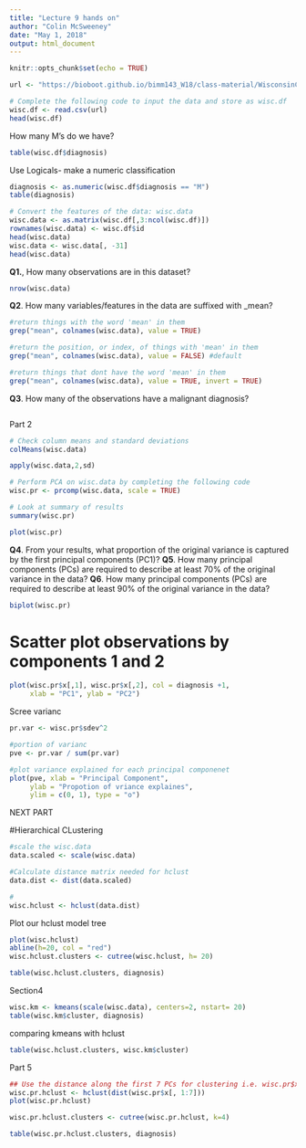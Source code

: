 ---
title: "Lecture 9 hands on"
author: "Colin McSweeney"
date: "May 1, 2018"
output: html_document
---

```{r setup, include=FALSE}
knitr::opts_chunk$set(echo = TRUE)
```

```{r}
url <- "https://bioboot.github.io/bimm143_W18/class-material/WisconsinCancer.csv"

# Complete the following code to input the data and store as wisc.df
wisc.df <- read.csv(url)
head(wisc.df)
```



How many M's do we have?
```{r}
table(wisc.df$diagnosis)
```

Use Logicals- make a numeric classification

```{r}
diagnosis <- as.numeric(wisc.df$diagnosis == "M")
table(diagnosis)
```

```{r}
# Convert the features of the data: wisc.data
wisc.data <- as.matrix(wisc.df[,3:ncol(wisc.df)])
rownames(wisc.data) <- wisc.df$id
head(wisc.data)
wisc.data <- wisc.data[, -31]
head(wisc.data)
```




**Q1.**, How many observations are in this dataset?

```{r}
nrow(wisc.data)
```

**Q2**. How many variables/features in the data are suffixed with _mean?
```{r}
#return things with the word 'mean' in them
grep("mean", colnames(wisc.data), value = TRUE)

#return the position, or index, of things with 'mean' in them
grep("mean", colnames(wisc.data), value = FALSE) #default

#return things that dont have the word 'mean' in them
grep("mean", colnames(wisc.data), value = TRUE, invert = TRUE)

```

**Q3**. How many of the observations have a malignant diagnosis?
```{r}

```




Part 2

```{r}
# Check column means and standard deviations
colMeans(wisc.data)

apply(wisc.data,2,sd)
```

```{r}
# Perform PCA on wisc.data by completing the following code
wisc.pr <- prcomp(wisc.data, scale = TRUE)
```

```{r}
# Look at summary of results
summary(wisc.pr)
```

```{r}
plot(wisc.pr)
```

**Q4**. From your results, what proportion of the original variance is captured by the first principal components (PC1)?
**Q5**. How many principal components (PCs) are required to describe at least 70% of the original variance in the data?
**Q6**. How many principal components (PCs) are required to describe at least 90% of the original variance in the data?

```{r}
biplot(wisc.pr)
```

# Scatter plot observations by components 1 and 2
```{r}
plot(wisc.pr$x[,1], wisc.pr$x[,2], col = diagnosis +1,
     xlab = "PC1", ylab = "PC2")
```



Scree varianc
```{r}
pr.var <- wisc.pr$sdev^2

#portion of varianc
pve <- pr.var / sum(pr.var)

#plot variance explained for each principal componenet
plot(pve, xlab = "Principal Component",
     ylab = "Propotion of vriance explaines",
     ylim = c(0, 1), type = "o")
```






NEXT PART

#Hierarchical CLustering

```{r}
#scale the wisc.data 
data.scaled <- scale(wisc.data)

#Calculate distance matrix needed for hclust
data.dist <- dist(data.scaled)

#
wisc.hclust <- hclust(data.dist)
```

Plot our hclust model tree

```{r}
plot(wisc.hclust)
abline(h=20, col = "red")
wisc.hclust.clusters <- cutree(wisc.hclust, h= 20)
```


```{r}
table(wisc.hclust.clusters, diagnosis)
```



Section4 

```{r}
wisc.km <- kmeans(scale(wisc.data), centers=2, nstart= 20)
table(wisc.km$cluster, diagnosis)
```
comparing kmeans with hclust

```{r}
table(wisc.hclust.clusters, wisc.km$cluster)
```

Part 5


```{r}
## Use the distance along the first 7 PCs for clustering i.e. wisc.pr$x[, 1:7]
wisc.pr.hclust <- hclust(dist(wisc.pr$x[, 1:7]))
plot(wisc.pr.hclust)
```

```{r}
wisc.pr.hclust.clusters <- cutree(wisc.pr.hclust, k=4)
```

```{r}
table(wisc.pr.hclust.clusters, diagnosis)
```

